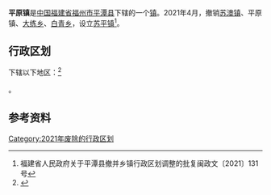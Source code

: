 {{中国乡级行政区|35/01/28/105/000
| 行政区全称 = 平原镇
| 景观照片文件名 = 
| 景观照片描述 = 
| 汉语拼音 = 
| 通用拼音 = 
| 注音符號 = 
| 其它标音类型1 = 
| 其它标音1 = 
| 其它标音类型2 = 
| 其它标音2 = 
| 其它语言类型1 = 
| 其它语言地名1 = 
| 其它语言类型2 = 
| 其它语言地名2 = 
| 上级行政区 = [[福建省|福建省]][[福州市|福州市]][[平潭县|平潭县]]
| 行政区类别 = [[镇|镇]]
| 总面积 = 
| 户籍人口 = 
| 户籍人口年份 = 
| 常住人口 = 
| 常住人口年份 = 
| 人口密度 = 
| 行政区划 = 
| 官方网站 = 
| 政府驻地 = 
| 邮政编码 = 
| 电话区号 = 591
| 毗邻行政区 = 
| 位置图文件名 = 
| 位置图描述 = 
}}
'''平原镇'''是[[中华人民共和国|中国]][[福建省|福建省]][[福州市|福州市]][[平潭县|平潭县]]下辖的一个[[镇|镇]]。2021年4月，撤销[[苏澳镇_(平潭县)|苏澳镇]]、平原镇、[[大练乡|大练乡]]、[[白青乡|白青乡]]，设立[[苏平镇|苏平镇]]<ref>福建省人民政府关于平潭县撤并乡镇行政区划调整的批复闽政文〔2021〕131号</ref>。

== 行政区划 ==
{{PAGENAMEBASE}}下辖以下地区：<ref>{{PRC admin/ref sgc|35/01/28/105/000}}</ref>

{{PRC admin/children|35/01/28/105/000}}。

== 参考资料 ==
{{reflist}}

{{PRC admin/navcat|35/01/28/105/000}}
[[Category:2021年废除的行政区划|Category:2021年废除的行政区划]]